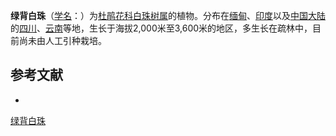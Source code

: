 {{Speciesbox
| name = 绿背白珠
| status = 
| status_system = 
| image =
| genus = Gaultheria
| species =  hypochlora
| authority = Airy-Shaw
}}

'''绿背白珠'''（[[学名|学名]]：{{lang|la|''Gaultheria hypochlora''}}）为[[杜鹃花科|杜鹃花科]][[白珠树属|白珠树属]]的植物。分布在[[缅甸|缅甸]]、[[印度|印度]]以及[[中国大陆|中国大陆]]的[[四川|四川]]、[[云南|云南]]等地，生长于海拔2,000米至3,600米的地区，多生长在疏林中，目前尚未由人工引种栽培。

== 参考文献 ==
<div class="references-small">
* {{cite web| url =http://www.bioinfo.cn/db05/KmzwSpecies.php?action=view&id=23519| title =绿背白珠| work =《中国高等植物数据库全库》| publisher =中国科学院微生物研究所| author =昆明植物研究所| accessdate =2009-02-25}}{{dead link|date=2018年4月 |bot=InternetArchiveBot |fix-attempted=yes }}
</div>
{{Taxonbar|from=Q15232230}}

[[Category:白珠树属|绿背白珠]]


{{植物小作品}}
